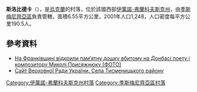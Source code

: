{{coord|48|49|15|N|24|52|11|E|scale:30000|display=title}}

'''斯洛比德卡'''（{{lang-uk|Слобідка}}），是[[烏克蘭|烏克蘭]]的村落，位於該國西部[[伊萬諾-弗蘭科夫斯克州|伊萬諾-弗蘭科夫斯克州]]，由[[季斯梅尼齊亞區|季斯梅尼齊亞區]]負責管轄，面積6.55平方公里，2001年人口1,248，人口密度每平方公里190.5人。

==參考資料==
*[http://report.if.ua/lyudy/na-frankivshchyni-vidkryly-pamyatnu-doshku-vbytomu-na-donbasi-poetu-i-kompozytoru-mykoli-prysyazhnyuku-foto/ На Франківщині відкрили пам’ятну дошку вбитому на Донбасі поету і композитору Миколі Присяжнюку (ФОТО)]
* [https://archive.is/20121205045846/w1.c1.rada.gov.ua/pls/z7502/A004SIL?rdat1=11.08.2012&rf7571=14246 Сайт Верховної Ради України. Села Тисменицького району]

{{DEFAULTSORT:Слобідка}}
[[Category:伊萬諾-弗蘭科夫斯克州村落|Category:伊萬諾-弗蘭科夫斯克州村落]]
[[Category:季斯梅尼齊亞區村落|Category:季斯梅尼齊亞區村落]]


{{IvanoFrankivsk-geo-stub}}